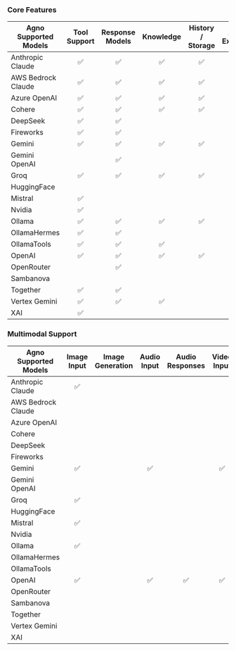 ### Core Features

| Agno Supported Models | Tool Support | Response Models | Knowledge | History / Storage | Async Execution | Async Tool Support |
| --------------------- | :----------: | :-------------: | :-------: | :---------------: | :-------------: | :---------------: |
| Anthropic Claude      |      ✅      |       ✅        |    ✅     |        ✅         |      ✅         |        ✅         |
| AWS Bedrock Claude    |      ✅      |       ✅        |    ✅     |        ✅         |                 |                 |
| Azure OpenAI          |      ✅      |       ✅        |    ✅     |        ✅         |       ✅        |        ✅         |
| Cohere                |      ✅      |       ✅        |    ✅     |        ✅         |                 |                   |
| DeepSeek              |      ✅      |       ✅        |           |                   |       ✅        |        ✅         |
| Fireworks             |      ✅      |       ✅        |           |                   |       ✅        |        ✅         |
| Gemini                |      ✅      |       ✅        |    ✅     |        ✅         |                 |                   |
| Gemini OpenAI         |              |       ✅        |           |                   |       ✅        |                   |
| Groq                  |      ✅      |       ✅        |    ✅     |        ✅         |       ✅        |        ✅         |
| HuggingFace           |              |                 |           |                   |       ✅        |                   |
| Mistral               |      ✅      |                 |           |                   |                 |                   |
| Nvidia                |      ✅      |                 |           |                   |       ✅        |        ✅         |
| Ollama                |      ✅      |       ✅        |    ✅     |        ✅         |       ✅        |                 |
| OllamaHermes          |      ✅      |       ✅        |           |                   |       ✅        |                 |
| OllamaTools           |      ✅      |       ✅        |    ✅     |                   |       ✅        |                 |
| OpenAI                |      ✅      |       ✅        |    ✅     |        ✅         |       ✅        |        ✅         |
| OpenRouter            |              |       ✅        |           |                   |       ✅        |        ✅         |
| Sambanova             |              |                 |           |                   |       ✅        |        ✅           |
| Together              |      ✅      |       ✅        |           |                   |       ✅        |        ✅         |
| Vertex Gemini         |      ✅      |       ✅        |    ✅     |                   |                 |                   |
| XAI                   |      ✅      |                 |           |                   |       ✅        |        ✅         |

### Multimodal Support

| Agno Supported Models | Image Input | Image Generation | Audio Input | Audio Responses | Video Input |
| --------------------- | :---------: | :--------------: | :---------: | :-------------: | :---------: |
| Anthropic Claude      |     ✅      |                  |             |                 |             |
| AWS Bedrock Claude    |             |                  |             |                 |             |
| Azure OpenAI          |             |                  |             |                 |             |
| Cohere                |             |                  |             |                 |             |
| DeepSeek              |             |                  |             |                 |             |
| Fireworks             |             |                  |             |                 |             |
| Gemini                |     ✅      |                  |     ✅      |                 |     ✅      |
| Gemini OpenAI         |             |                  |             |                 |             |
| Groq                  |     ✅      |                  |             |                 |             |
| HuggingFace           |             |                  |             |                 |             |
| Mistral               |     ✅      |                  |             |                 |             |
| Nvidia                |             |                  |             |                 |             |
| Ollama                |     ✅      |                  |             |                 |             |
| OllamaHermes          |             |                  |             |                 |             |
| OllamaTools           |             |                  |             |                 |             |
| OpenAI                |     ✅      |                  |     ✅      |       ✅        |     ✅      |
| OpenRouter            |             |                  |             |                 |             |
| Sambanova             |             |                  |             |                 |             |
| Together              |             |                  |             |                 |             |
| Vertex Gemini         |             |                  |             |                 |             |
| XAI                   |             |                  |             |                 |             |
